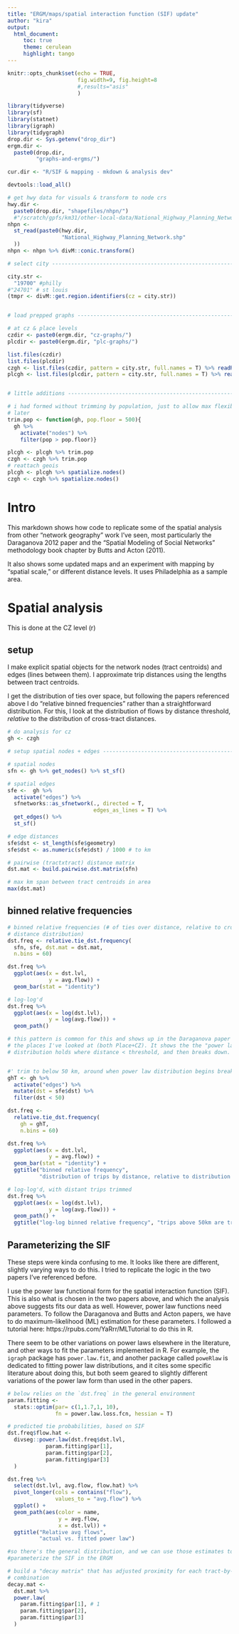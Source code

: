 ```yaml
---
title: "ERGM/maps/spatial interaction function (SIF) update"
author: "kira"
output: 
  html_document:
     toc: true
     theme: cerulean
     highlight: tango
---
```


```r
knitr::opts_chunk$set(echo = TRUE,
                      fig.width=9, fig.height=8
                      #,results="asis"
                      )

library(tidyverse)
library(sf)
library(statnet)
library(igraph)
library(tidygraph)
drop.dir <- Sys.getenv("drop_dir")
ergm.dir <-
  paste0(drop.dir,
         "graphs-and-ergms/")

cur.dir <- "R/SIF & mapping - mkdown & analysis dev"

devtools::load_all()

# get hwy data for visuals & transform to node crs
hwy.dir <-
  paste0(drop.dir, "shapefiles/nhpn/")
  #"/scratch/gpfs/km31/other-local-data/National_Highway_Planning_Network-shp/"
nhpn <-
  st_read(paste0(hwy.dir,
                 "National_Highway_Planning_Network.shp"
  ))
nhpn <- nhpn %>% divM::conic.transform()

# select city -------------------------------------------------------------

city.str <-
  "19700" #philly
#"24701" # st louis
(tmpr <- divM::get.region.identifiers(cz = city.str))


# load prepped graphs -----------------------------------------------------

# at cz & place levels
czdir <- paste0(ergm.dir, "cz-graphs/")
plcdir <- paste0(ergm.dir, "plc-graphs/")

list.files(czdir)
list.files(plcdir)
czgh <- list.files(czdir, pattern = city.str, full.names = T) %>% readRDS()
plcgh <- list.files(plcdir, pattern = city.str, full.names = T) %>% readRDS()


# little additions --------------------------------------------------------

# i had formed without trimming by population, just to allow max flexibility
# later
trim.pop <- function(gh, pop.floor = 500){
  gh %>%
    activate("nodes") %>%
    filter(pop > pop.floor)}

plcgh <- plcgh %>% trim.pop
czgh <- czgh %>% trim.pop
# reattach geois
plcgh <- plcgh %>% spatialize.nodes()
czgh <- czgh %>% spatialize.nodes()
```

# Intro

This markdown shows how code to replicate some of the spatial analysis from other "network geography" work I've seen, most particularly the Daraganova 2012 paper and the "Spatial Modeling of Social Networks" methodology book chapter by Butts and Acton (2011).

It also shows some updated maps and an experiment with mapping by "spatial scale," or different distance levels. It uses Philadelphia as a sample area.


# Spatial analysis

This is done at the CZ level (r)

## setup

I make explicit spatial objects for the network nodes (tract centroids) and edges (lines between them). I approximate trip distances using the lengths between tract centroids.

I get the distribution of ties over space, but following the papers referenced above I do "relative binned frequencies" rather than a straightforward distribution. For this, I look at the distribution of flows by distance threshold, *relative* to the distribution of cross-tract distances. 


```r

# do analysis for cz
gh <- czgh

# setup spatial nodes + edges ---------------------------------------------

# spatial nodes
sfn <- gh %>% get_nodes() %>% st_sf()

# spatial edges
sfe <-  gh %>%
  activate("edges") %>%
  sfnetworks::as_sfnetwork(., directed = T,
                           edges_as_lines = T) %>%
  get_edges() %>%
  st_sf()

# edge distances
sfe$dst <- st_length(sfe$geometry)
sfe$dst <- as.numeric(sfe$dst) / 1000 # to km

# pairwise (tractxtract) distance matrix
dst.mat <- build.pairwise.dst.matrix(sfn)

# max km span between tract centroids in area
max(dst.mat)

```

## binned relative frequencies

```r

# binned relative frequencies (# of ties over distance, relative to crosswise
# distance distribution)
dst.freq <- relative.tie_dst.frequency(
  sfn, sfe, dst.mat = dst.mat,
  n.bins = 60)

dst.freq %>%
  ggplot(aes(x = dst.lvl,
             y = avg.flow)) +
  geom_bar(stat = "identity")

# log-log'd
dst.freq %>%
  ggplot(aes(x = log(dst.lvl),
             y = log(avg.flow))) +
  geom_path()

# this pattern is common for this and shows up in the Daraganova paper and all
# the places I've looked at (both Place+CZ). It shows the the "power law"
# distribution holds where distance < threshold, and then breaks down.


#' trim to below 50 km, around when power law distribution begins breaking down
ghT <- gh %>%
  activate("edges") %>%
  mutate(dst = sfe$dst) %>%
  filter(dst < 50)

dst.freq <- 
  relative.tie_dst.frequency(
    gh = ghT,
    n.bins = 60)

dst.freq %>%
  ggplot(aes(x = dst.lvl,
             y = avg.flow)) +
  geom_bar(stat = "identity") +
  ggtitle("binned relative frequency",
          "distribution of trips by distance, relative to distribution of crosswise distances for all centroids")

# log-log'd, with distant trips trimmed
dst.freq %>%
  ggplot(aes(x = log(dst.lvl),
             y = log(avg.flow))) +
  geom_path() +
  ggtitle("log-log binned relative frequency", "trips above 50km are trimmed")

```

## Parameterizing the SIF

These steps were kinda confusing to me. It looks like there are different, slightly varying ways to do this. I tried to replicate the logic in the two papers I've referenced before.

I use the power law functional form for the spatial interaction function (SIF). This is also what is chosen in the two papers above, and which the analysis above suggests fits our data as well. However, power law functions need parameters. To follow the Daraganova and Butts and Acton papers, we have to do maximum-likelihood (ML) estimation for these parameters. I followed a tutorial here: https://rpubs.com/YaRrr/MLTutorial to do this in R.

There seem to be other variations on power laws elsewhere in the literature, and other ways to fit the parameters implemented in R. For example, the `igraph` package has `power.law.fit`, and another package called `poweRlaw` is dedicated to fitting power law distributions, and it cites some specific literature about doing this, but both seem geared to slightly different variations of the power law form than used in the other papers.

```r

# below relies on the `dst.freq` in the general environment
param.fitting <-
  stats::optim(par= c(1,1.7,1, 10),
               fn = power.law.loss.fcn, hessian = T)

# predicted tie probabilities, based on SIF
dst.freq$flow.hat <-
  divseg::power.law(dst.freq$dst.lvl,
            param.fitting$par[1],
            param.fitting$par[2],
            param.fitting$par[3]
  )

dst.freq %>%
  select(dst.lvl, avg.flow, flow.hat) %>%
  pivot_longer(cols = contains("flow"),
               values_to = "avg.flow") %>%
  ggplot() +
  geom_path(aes(color = name,
                y = avg.flow,
                x = dst.lvl)) +
  ggtitle("Relative avg flows",
          "actual vs. fitted power law")

#so there's the general distribution, and we can use those estimates to
#parameterize the SIF in the ERGM

# build a "decay matrix" that has adjusted proximity for each tract-by-tract
# combination
decay.mat <-
  dst.mat %>%
  power.law(
    param.fitting$par[1], # 1
    param.fitting$par[2],
    param.fitting$par[3]
  )


```
